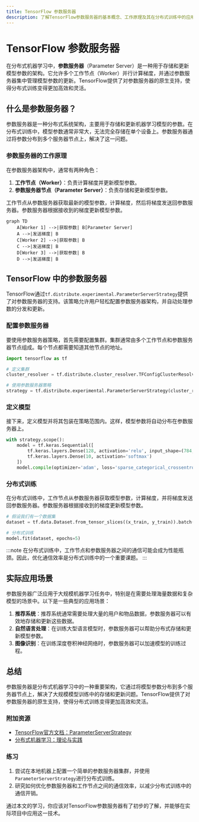 ```yaml
---
title: TensorFlow 参数服务器
description: 了解TensorFlow参数服务器的基本概念、工作原理及其在分布式训练中的应用。
---
```


# TensorFlow 参数服务器

在分布式机器学习中，**参数服务器**（Parameter Server）是一种用于存储和更新模型参数的架构。它允许多个工作节点（Worker）并行计算梯度，并通过参数服务器集中管理模型参数的更新。TensorFlow提供了对参数服务器的原生支持，使得分布式训练变得更加高效和灵活。

## 什么是参数服务器？

参数服务器是一种分布式系统架构，主要用于存储和更新机器学习模型的参数。在分布式训练中，模型参数通常非常大，无法完全存储在单个设备上。参数服务器通过将参数分布到多个服务器节点上，解决了这一问题。

### 参数服务器的工作原理

在参数服务器架构中，通常有两种角色：

1. **工作节点（Worker）**：负责计算梯度并更新模型参数。
2. **参数服务器节点（Parameter Server）**：负责存储和更新模型参数。

工作节点从参数服务器获取最新的模型参数，计算梯度，然后将梯度发送回参数服务器。参数服务器根据接收到的梯度更新模型参数。

```mermaid
graph TD
    A[Worker 1] -->|获取参数| B[Parameter Server]
    A -->|发送梯度| B
    C[Worker 2] -->|获取参数| B
    C -->|发送梯度| B
    D[Worker 3] -->|获取参数| B
    D -->|发送梯度| B
```

## TensorFlow 中的参数服务器

TensorFlow通过`tf.distribute.experimental.ParameterServerStrategy`提供了对参数服务器的支持。该策略允许用户轻松配置参数服务器架构，并自动处理参数的分发和更新。

### 配置参数服务器

要使用参数服务器策略，首先需要配置集群。集群通常由多个工作节点和参数服务器节点组成。每个节点都需要知道其他节点的地址。

```python
import tensorflow as tf

# 定义集群
cluster_resolver = tf.distribute.cluster_resolver.TFConfigClusterResolver()

# 使用参数服务器策略
strategy = tf.distribute.experimental.ParameterServerStrategy(cluster_resolver)
```

### 定义模型

接下来，定义模型并将其包装在策略范围内。这样，模型参数将自动分布在参数服务器上。

```python
with strategy.scope():
    model = tf.keras.Sequential([
        tf.keras.layers.Dense(128, activation='relu', input_shape=(784,)),
        tf.keras.layers.Dense(10, activation='softmax')
    ])
    model.compile(optimizer='adam', loss='sparse_categorical_crossentropy', metrics=['accuracy'])
```

### 分布式训练

在分布式训练中，工作节点从参数服务器获取模型参数，计算梯度，并将梯度发送回参数服务器。参数服务器根据接收到的梯度更新模型参数。

```python
# 假设我们有一个数据集
dataset = tf.data.Dataset.from_tensor_slices((x_train, y_train)).batch(32)

# 分布式训练
model.fit(dataset, epochs=5)
```

:::note
在分布式训练中，工作节点和参数服务器之间的通信可能会成为性能瓶颈。因此，优化通信效率是分布式训练中的一个重要课题。
:::

## 实际应用场景

参数服务器广泛应用于大规模机器学习任务中，特别是在需要处理海量数据和复杂模型的场景中。以下是一些典型的应用场景：

1. **推荐系统**：推荐系统通常需要处理大量的用户和物品数据，参数服务器可以有效地存储和更新这些数据。
2. **自然语言处理**：在训练大型语言模型时，参数服务器可以帮助分布式存储和更新模型参数。
3. **图像识别**：在训练深度卷积神经网络时，参数服务器可以加速模型的训练过程。

## 总结

参数服务器是分布式机器学习中的一种重要架构，它通过将模型参数分布到多个服务器节点上，解决了大规模模型训练中的存储和更新问题。TensorFlow提供了对参数服务器的原生支持，使得分布式训练变得更加高效和灵活。

### 附加资源

- [TensorFlow官方文档：ParameterServerStrategy](https://www.tensorflow.org/api_docs/python/tf/distribute/experimental/ParameterServerStrategy)
- [分布式机器学习：理论与实践](https://www.oreilly.com/library/view/distributed-machine-learning/9781492044785/)

### 练习

1. 尝试在本地机器上配置一个简单的参数服务器集群，并使用`ParameterServerStrategy`进行分布式训练。
2. 研究如何优化参数服务器和工作节点之间的通信效率，以减少分布式训练中的通信开销。

通过本文的学习，你应该对TensorFlow参数服务器有了初步的了解，并能够在实际项目中应用这一技术。
